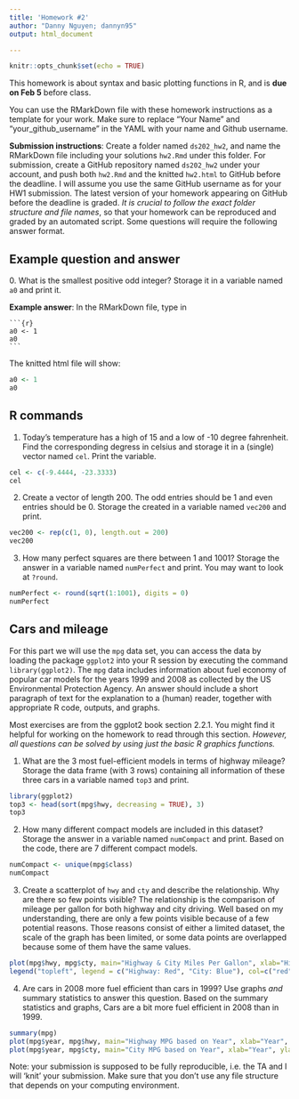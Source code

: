 ---
title: 'Homework #2'
author: "Danny Nguyen; dannyn95"
output: html_document

---

```{r setup, include=FALSE}
knitr::opts_chunk$set(echo = TRUE)
```

This homework is about syntax and basic plotting functions in R, and is **due on Feb 5** before class.

You can use the RMarkDown file with these homework instructions as a template for your work. 
Make sure to replace "Your Name" and "your_github_username" in the YAML with your name and Github username.

**Submission instructions**: Create a folder named `ds202_hw2`, and name the RMarkDown file including your solutions `hw2.Rmd` under this folder. For submission, create a GitHub repository named `ds202_hw2` under your account, and push both `hw2.Rmd` and the knitted `hw2.html` to GitHub before the deadline. I will assume you use the same GitHub username as for your HW1 submission. The latest version of your homework appearing on GitHub before the deadline is graded. *It is crucial to follow the exact folder structure and file names*, so that your homework can be reproduced and graded by an automated script. Some questions will require the following answer format.

## Example question and answer
0\. What is the smallest positive odd integer? Storage it in a variable named `a0` and print it.

**Example answer**:
In the RMarkDown file, type in
<pre><code>```{r}
a0 <- 1
a0
```</code></pre>
The knitted html file will show:
```{r}
a0 <- 1
a0
```

## R commands
1. Today's temperature has a high of 15 and a low of -10 degree fahrenheit.  Find the corresponding degress in celsius and storage it in a (single) vector named `cel`. Print the variable.

```{r}
cel <- c(-9.4444, -23.3333)
cel
```

2. Create a vector of length 200. The odd entries should be 1 and even entries should be 0. Storage the created in a variable named `vec200` and print.

```{r}
vec200 <- rep(c(1, 0), length.out = 200)
vec200
```
3. How many perfect squares are there between 1 and 1001? Storage the answer in a  variable named `numPerfect` and print. You may want to look at `?round`.
```{r}
numPerfect <- round(sqrt(1:1001), digits = 0)
numPerfect
```

## Cars and mileage
For this part we will use the `mpg` data set, you can access the data by loading the package `ggplot2` into your R session by executing the command 
`library(ggplot2)`. The `mpg` data includes information about fuel economy of popular car models
for the years 1999 and 2008 as collected by the US Environmental Protection Agency. An answer should include a short paragraph of text for the explanation to a (human) reader, together with appropriate R code, outputs, and graphs.

Most exercises are from the ggplot2 book section 2.2.1. You might find it helpful for working on the homework to read through this section. *However, all questions can be solved by using just the basic R graphics functions.*

1. What are the 3 most fuel-efficient models in terms of highway mileage? Storage the data frame (with 3 rows) containing all information of these three cars in a variable named `top3` and print.
```{r}
library(ggplot2)
top3 <- head(sort(mpg$hwy, decreasing = TRUE), 3)
top3
```

2. How many different compact models are included in this dataset? Storage the answer in  a variable named `numCompact` and print.
Based on the code, there are 7 different compact models.
```{r}
numCompact <- unique(mpg$class)
numCompact
```

3. Create a scatterplot of `hwy` and `cty` and describe the relationship. Why are there so few points visible?
The relationship is the comparison of mileage per gallon for both highway and city driving. Well based on my understanding, there are only a few points visible because of a few potential reasons. Those reasons consist of either a limited dataset, the scale of the graph has been limited, or some data points are overlapped because some of them have the same values. 
```{r}
plot(mpg$hwy, mpg$cty, main="Highway & City Miles Per Gallon", xlab="Highway", ylab="City" ,pch=19, col=c("red", "blue"))
legend("topleft", legend = c("Highway: Red", "City: Blue"), col=c("red", "blue"))
```

4. Are cars in 2008 more fuel efficient than cars in 1999? Use graphs *and* summary statistics to answer this question. 
Based on the summary statistics and graphs, Cars are a bit more fuel efficient in 2008 than in 1999. 
```{r}
summary(mpg)
plot(mpg$year, mpg$hwy, main="Highway MPG based on Year", xlab="Year", ylab="Highway" ,pch=19)
plot(mpg$year, mpg$cty, main="City MPG based on Year", xlab="Year", ylab="City" ,pch=19)
```

Note: your submission is supposed to be fully reproducible, i.e. the TA and I will 'knit' your submission. Make sure that you don't use any file structure that depends on your computing environment.